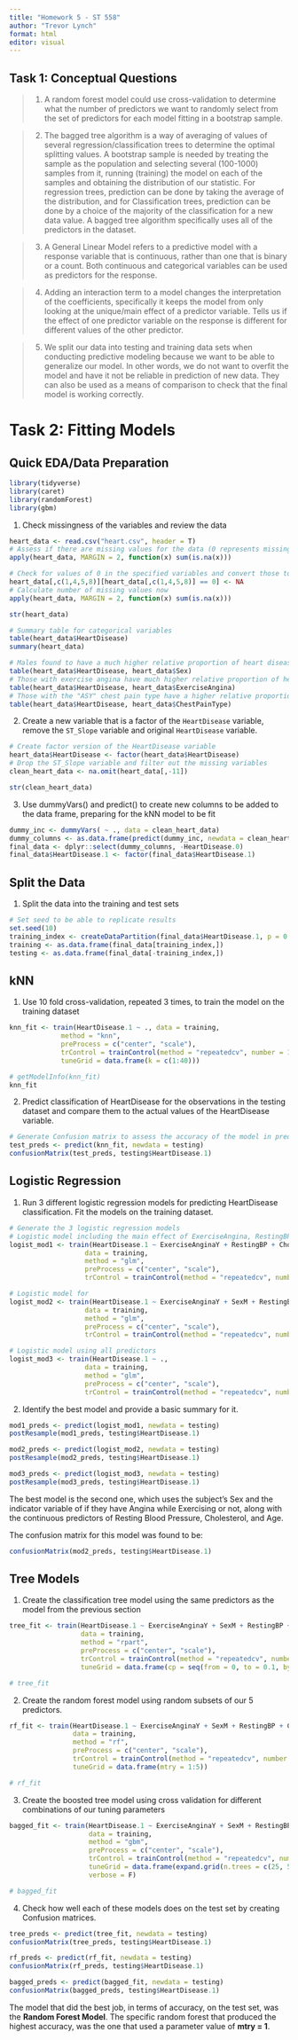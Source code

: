 ```yaml
---
title: "Homework 5 - ST 558"
author: "Trevor Lynch"
format: html
editor: visual
---
```


## Task 1: Conceptual Questions

> 1.  A random forest model could use cross-validation to determine what the number of predictors we want to randomly select from the set of predictors for each model fitting in a bootstrap sample. 

> 2.  The bagged tree algorithm is a way of averaging of values of several regression/classification trees to determine the optimal splitting values. A bootstrap sample is needed by treating the sample as the population and selecting several (100-1000) samples from it, running (training) the model on each of the samples and obtaining the distribution of our statistic. For regression trees, prediction can be done by taking the average of the distribution, and for Classification trees, prediction can be done by a choice of the majority of the classification for a new data value. A bagged tree algorithm specifically uses all of the predictors in the dataset. 

> 3.  A General Linear Model refers to a predictive model with a response variable that is continuous, rather than one that is binary or a count. Both continuous and categorical variables can be used as predictors for the response. 

> 4.  Adding an interaction term to a model changes the interpretation of the coefficients, specifically it keeps the model from only looking at the unique/main effect of a predictor variable. Tells us if the effect of one predictor variable on the response is different for different values of the other predictor. 

> 5.  We split our data into testing and training data sets when conducting predictive modeling because we want to be able to generalize our model. In other words, we do not want to overfit the model and have it not be reliable in prediction of new data. They can also be used as a means of comparison to check that the final model is working correctly.

# Task 2: Fitting Models
## Quick EDA/Data Preparation

```r
library(tidyverse)
library(caret)
library(randomForest)
library(gbm)
```

1.  Check missingness of the variables and review the data

```r
heart_data <- read.csv("heart.csv", header = T)
# Assess if there are missing values for the data (0 represents missing in Age, RestingBP, Cholesterol, and MaxHR)
apply(heart_data, MARGIN = 2, function(x) sum(is.na(x)))

# Check for values of 0 in the specified variables and convert those to NA
heart_data[,c(1,4,5,8)][heart_data[,c(1,4,5,8)] == 0] <- NA
# Calculate number of missing values now
apply(heart_data, MARGIN = 2, function(x) sum(is.na(x)))

str(heart_data)

# Summary table for categorical variables
table(heart_data$HeartDisease)
summary(heart_data)

# Males found to have a much higher relative proportion of heart disease in this sample
table(heart_data$HeartDisease, heart_data$Sex)
# Those with exercise angina have much higher relative proportion of heart disease in this sample
table(heart_data$HeartDisease, heart_data$ExerciseAngina)
# Those with the "ASY" chest pain type have a higher relative proportion of heart disease
table(heart_data$HeartDisease, heart_data$ChestPainType)
```

2.  Create a new variable that is a factor of the `HeartDisease` variable, remove the `ST_Slope` variable and original `HeartDisease` variable. 

```r
# Create factor version of the HeartDisease variable
heart_data$HeartDisease <- factor(heart_data$HeartDisease)
# Drop the ST_Slope variable and filter out the missing variables
clean_heart_data <- na.omit(heart_data[,-11])

str(clean_heart_data)
```

3.  Use dummyVars() and predict() to create new columns to be added to the data frame, preparing for the kNN model to be fit

```r
dummy_inc <- dummyVars( ~ ., data = clean_heart_data)
dummy_columns <- as.data.frame(predict(dummy_inc, newdata = clean_heart_data))
final_data <- dplyr::select(dummy_columns, -HeartDisease.0)
final_data$HeartDisease.1 <- factor(final_data$HeartDisease.1)
```

## Split the Data
1.  Split the data into the training and test sets 

```r
# Set seed to be able to replicate results
set.seed(10)
training_index <- createDataPartition(final_data$HeartDisease.1, p = 0.7, list = F)
training <- as.data.frame(final_data[training_index,])
testing <- as.data.frame(final_data[-training_index,])
```

## kNN
1.  Use 10 fold cross-validation, repeated 3 times, to train the model on the training dataset 
```r
knn_fit <- train(HeartDisease.1 ~ ., data = training,
             method = "knn",
             preProcess = c("center", "scale"),
             trControl = trainControl(method = "repeatedcv", number = 10, repeats = 3),
             tuneGrid = data.frame(k = c(1:40)))

# getModelInfo(knn_fit)
knn_fit
```

2. Predict classification of HeartDisease for the observations in the testing dataset and compare them to the actual values of the HeartDisease variable. 
``` r
# Generate Confusion matrix to assess the accuracy of the model in predicting Heart Diseases after running our model on the testing dataset
test_preds <- predict(knn_fit, newdata = testing)
confusionMatrix(test_preds, testing$HeartDisease.1)
```

## Logistic Regression
1.  Run 3 different logistic regression models for predicting HeartDisease classification. Fit the models on the training dataset.
```r
# Generate the 3 logistic regression models 
# Logistic model including the main effect of ExerciseAngina, RestingBP, and Cholesterol
logist_mod1 <- train(HeartDisease.1 ~ ExerciseAnginaY + RestingBP + Cholesterol, 
                   data = training,
                   method = "glm",
                   preProcess = c("center", "scale"),
                   trControl = trainControl(method = "repeatedcv", number = 10, repeats = 3))

# Logistic model for 
logist_mod2 <- train(HeartDisease.1 ~ ExerciseAnginaY + SexM + RestingBP + Cholesterol + Age, 
                   data = training,
                   method = "glm",
                   preProcess = c("center", "scale"),
                   trControl = trainControl(method = "repeatedcv", number = 10, repeats = 3))

# Logistic model using all predictors
logist_mod3 <- train(HeartDisease.1 ~ ., 
                   data = training,
                   method = "glm",
                   preProcess = c("center", "scale"),
                   trControl = trainControl(method = "repeatedcv", number = 10, repeats = 3))

```

2. Identify the best model and provide a basic summary for it. 
```r
mod1_preds <- predict(logist_mod1, newdata = testing)
postResample(mod1_preds, testing$HeartDisease.1)

mod2_preds <- predict(logist_mod2, newdata = testing)
postResample(mod2_preds, testing$HeartDisease.1)

mod3_preds <- predict(logist_mod3, newdata = testing)
postResample(mod3_preds, testing$HeartDisease.1)
```
The best model is the second one, which uses the subject's Sex and the indicator variable of if they have Angina while Exercising or not, along with the continuous predictors of Resting Blood Pressure, Cholesterol, and Age. 

The confusion matrix for this model was found to be:
```r
confusionMatrix(mod2_preds, testing$HeartDisease.1)
```

## Tree Models

1.  Create the classification tree model using the same predictors as the model from the previous section
```r
tree_fit <- train(HeartDisease.1 ~ ExerciseAnginaY + SexM + RestingBP + Cholesterol + Age, 
                  data = training,
                  method = "rpart",
                  preProcess = c("center", "scale"),
                  trControl = trainControl(method = "repeatedcv", number = 10, repeats = 3),
                  tuneGrid = data.frame(cp = seq(from = 0, to = 0.1, by = 0.001)))

# tree_fit
```

2.  Create the random forest model using random subsets of our 5 predictors.

```r
rf_fit <- train(HeartDisease.1 ~ ExerciseAnginaY + SexM + RestingBP + Cholesterol + Age, 
                data = training,
                method = "rf",
                preProcess = c("center", "scale"),
                trControl = trainControl(method = "repeatedcv", number = 10, repeats = 3),
                tuneGrid = data.frame(mtry = 1:5))

# rf_fit
```

3.  Create the boosted tree model using cross validation for different combinations of our tuning parameters

```r
bagged_fit <- train(HeartDisease.1 ~ ExerciseAnginaY + SexM + RestingBP + Cholesterol + Age,
                    data = training,
                    method = "gbm",
                    preProcess = c("center", "scale"),
                    trControl = trainControl(method = "repeatedcv", number = 10, repeats = 3),
                    tuneGrid = data.frame(expand.grid(n.trees = c(25, 50, 100, 200), interaction.depth = c(1,2,3), shrinkage = 0.1, n.minobsinnode = 10)),
                    verbose = F)

# bagged_fit
```

4. Check how well each of these models does on the test set by creating Confusion matrices.

```r
tree_preds <- predict(tree_fit, newdata = testing)
confusionMatrix(tree_preds, testing$HeartDisease.1)

rf_preds <- predict(rf_fit, newdata = testing)
confusionMatrix(rf_preds, testing$HeartDisease.1)

bagged_preds <- predict(bagged_fit, newdata = testing)
confusionMatrix(bagged_preds, testing$HeartDisease.1)
```

The model that did the best job, in terms of accuracy, on the test set, was the **Random Forest Model**. The specific random forest that produced the highest accuracy, was the one that used a parameter value of **mtry = 1**. 